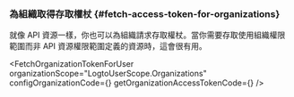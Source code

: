

### 為組織取得存取權杖 \{#fetch-access-token-for-organizations}

就像 API 資源一樣，你也可以為組織請求存取權杖。當你需要存取使用組織權限範圍而非 API 資源權限範圍定義的資源時，這會很有用。

<FetchOrganizationTokenForUser
  organizationScope="LogtoUserScope.Organizations"
  configOrganizationCode={<ConfigOrganizationCode />}
  getOrganizationAccessTokenCode={<GetOrganizationAccessTokenCode />}
/>
